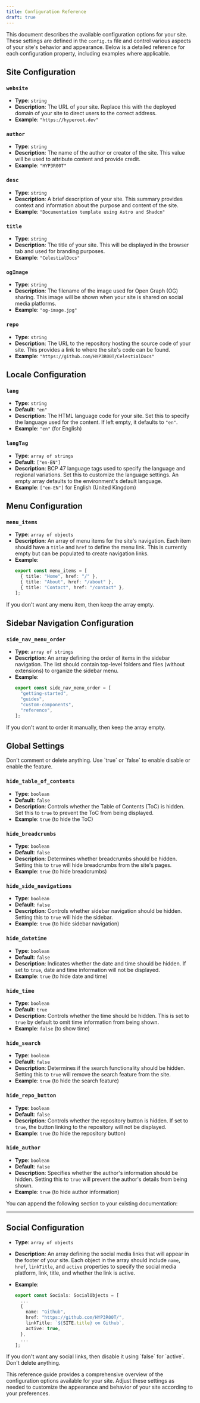 ```yaml
---
title: Configuration Reference
draft: true
---
```


This document describes the available configuration options for your site. These settings are defined in the `config.ts` file and control various aspects of your site's behavior and appearance. Below is a detailed reference for each configuration property, including examples where applicable.

## Site Configuration

### `website`

- **Type**: `string`
- **Description**: The URL of your site. Replace this with the deployed domain of your site to direct users to the correct address.
- **Example**: `"https://hyperoot.dev"`

### `author`

- **Type**: `string`
- **Description**: The name of the author or creator of the site. This value will be used to attribute content and provide credit.
- **Example**: `"HYP3R00T"`

### `desc`

- **Type**: `string`
- **Description**: A brief description of your site. This summary provides context and information about the purpose and content of the site.
- **Example**: `"Documentation template using Astro and Shadcn"`

### `title`

- **Type**: `string`
- **Description**: The title of your site. This will be displayed in the browser tab and used for branding purposes.
- **Example**: `"CelestialDocs"`

### `ogImage`

- **Type**: `string`
- **Description**: The filename of the image used for Open Graph (OG) sharing. This image will be shown when your site is shared on social media platforms.
- **Example**: `"og-image.jpg"`

### `repo`

- **Type**: `string`
- **Description**: The URL to the repository hosting the source code of your site. This provides a link to where the site's code can be found.
- **Example**: `"https://github.com/HYP3R00T/CelestialDocs"`

## Locale Configuration

### `lang`

- **Type**: `string`
- **Default**: `"en"`
- **Description**: The HTML language code for your site. Set this to specify the language used for the content. If left empty, it defaults to `"en"`.
- **Example**: `"en"` (for English)

### `langTag`

- **Type**: `array of strings`
- **Default**: `["en-EN"]`
- **Description**: BCP 47 language tags used to specify the language and regional variations. Set this to customize the language settings. An empty array defaults to the environment's default language.
- **Example**: `["en-EN"]` for English (United Kingdom)

## Menu Configuration

### `menu_items`

- **Type**: `array of objects`
- **Description**: An array of menu items for the site's navigation. Each item should have a `title` and `href` to define the menu link. This is currently empty but can be populated to create navigation links.
- **Example**:
  ```ts
  export const menu_items = [
    { title: "Home", href: "/" },
    { title: "About", href: "/about" },
    { title: "Contact", href: "/contact" },
  ];
  ```
<Callout variant="danger">
If you don't want any menu item, then keep the array empty.
</Callout>

## Sidebar Navigation Configuration

### `side_nav_menu_order`

- **Type**: `array of strings`
- **Description**: An array defining the order of items in the sidebar navigation. The list should contain top-level folders and files (without extensions) to organize the sidebar menu.
- **Example**:
  ```ts
  export const side_nav_menu_order = [
    "getting-started",
    "guides",
    "custom-components",
    "reference",
  ];
  ```
<Callout variant="danger">
If you don't want to order it manually, then keep the array empty.
</Callout>

## Global Settings

<Callout variant="danger">
Don't comment or delete anything. Use `true` or `false` to enable disable or enable the feature.
</Callout>

### `hide_table_of_contents`

- **Type**: `boolean`
- **Default**: `false`
- **Description**: Controls whether the Table of Contents (ToC) is hidden. Set this to `true` to prevent the ToC from being displayed.
- **Example**: `true` (to hide the ToC)

### `hide_breadcrumbs`

- **Type**: `boolean`
- **Default**: `false`
- **Description**: Determines whether breadcrumbs should be hidden. Setting this to `true` will hide breadcrumbs from the site's pages.
- **Example**: `true` (to hide breadcrumbs)

### `hide_side_navigations`

- **Type**: `boolean`
- **Default**: `false`
- **Description**: Controls whether sidebar navigation should be hidden. Setting this to `true` will hide the sidebar.
- **Example**: `true` (to hide sidebar navigation)

### `hide_datetime`

- **Type**: `boolean`
- **Default**: `false`
- **Description**: Indicates whether the date and time should be hidden. If set to `true`, date and time information will not be displayed.
- **Example**: `true` (to hide date and time)

### `hide_time`

- **Type**: `boolean`
- **Default**: `true`
- **Description**: Controls whether the time should be hidden. This is set to `true` by default to omit time information from being shown.
- **Example**: `false` (to show time)

### `hide_search`

- **Type**: `boolean`
- **Default**: `false`
- **Description**: Determines if the search functionality should be hidden. Setting this to `true` will remove the search feature from the site.
- **Example**: `true` (to hide the search feature)

### `hide_repo_button`

- **Type**: `boolean`
- **Default**: `false`
- **Description**: Controls whether the repository button is hidden. If set to `true`, the button linking to the repository will not be displayed.
- **Example**: `true` (to hide the repository button)

### `hide_author`

- **Type**: `boolean`
- **Default**: `false`
- **Description**: Specifies whether the author's information should be hidden. Setting this to `true` will prevent the author's details from being shown.
- **Example**: `true` (to hide author information)

You can append the following section to your existing documentation:

---

## Social Configuration

- **Type**: `array of objects`
- **Description**: An array defining the social media links that will appear in the footer of your site. Each object in the array should include `name`, `href`, `linkTitle`, and `active` properties to specify the social media platform, link, title, and whether the link is active.
- **Example**:

  ```ts
  export const Socials: SocialObjects = [
    ...
    {
      name: "Github",
      href: "https://github.com/HYP3R00T/",
      linkTitle: `${SITE.title} on Github`,
      active: true,
    },
    ...
  ];
  ```

<Callout variant="danger">
If you don't want any social links, then disable it using `false` for `active`. Don't delete anything.
</Callout>

This reference guide provides a comprehensive overview of the configuration options available for your site. Adjust these settings as needed to customize the appearance and behavior of your site according to your preferences.